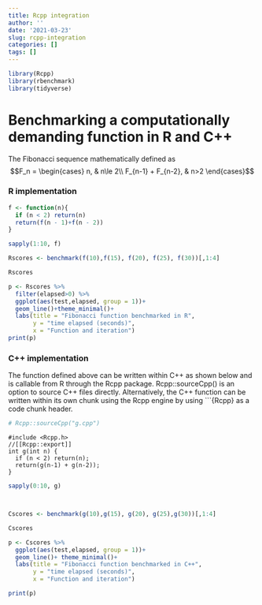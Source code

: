```yaml
---
title: Rcpp integration
author: ''
date: '2021-03-23'
slug: rcpp-integration
categories: []
tags: []
---
```



```r
library(Rcpp)
library(rbenchmark)
library(tidyverse)
```

# Benchmarking a computationally demanding function in R and C++

The Fibonacci sequence mathematically defined as $$F_n = \begin{cases}
n, & n\le 2\\
F_{n-1} + F_{n-2}, & n>2
\end{cases}$$


### R implementation

```r

f <- function(n){
  if (n < 2) return(n)
  return(f(n - 1)+f(n - 2))
}

sapply(1:10, f)

Rscores <- benchmark(f(10),f(15), f(20), f(25), f(30))[,1:4]

Rscores
```

```r
p <- Rscores %>% 
  filter(elapsed>0) %>% 
  ggplot(aes(test,elapsed, group = 1))+
  geom_line()+theme_minimal()+
  labs(title = "Fibonacci function benchmarked in R",
       y = "time elapsed (seconds)",
       x = "Function and iteration") 
print(p)
```


### C++ implementation

The function defined above can be written within C++ as shown below and is callable from R through the Rcpp package. Rcpp::sourceCpp() is an option to source C++ files directly. Alternatively, the C++ function can be written within its own chunk using the Rcpp engine by using ```{Rcpp} as a code chunk header.

```r
# Rcpp::sourceCpp("g.cpp")
```

```Rcpp
#include <Rcpp.h>
//[[Rcpp::export]]
int g(int n) {
  if (n < 2) return(n);
  return(g(n-1) + g(n-2));
}
```


```r
sapply(0:10, g)



Cscores <- benchmark(g(10),g(15), g(20), g(25),g(30))[,1:4]

Cscores

```

```r
p <- Cscores %>% 
  ggplot(aes(test,elapsed, group = 1))+
  geom_line()+ theme_minimal()+
  labs(title = "Fibonacci function benchmarked in C++",
       y = "time elapsed (seconds)",
       x = "Function and iteration")

print(p)
```


